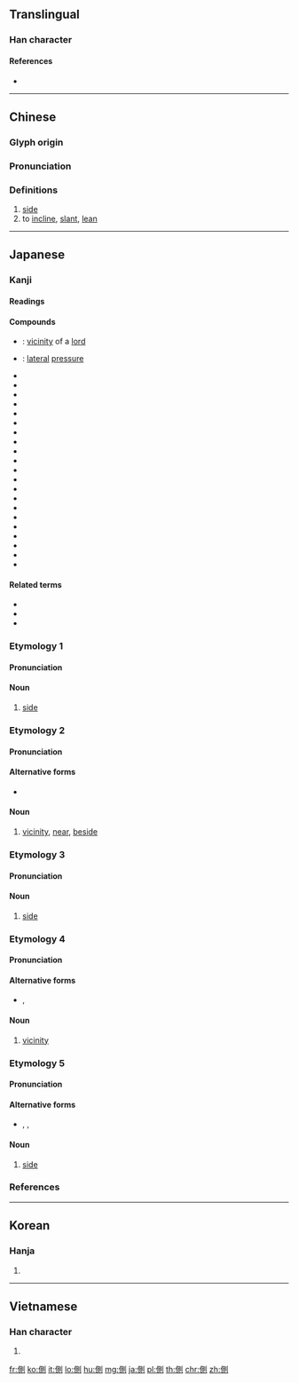 {{also|侧}}
==Translingual==

===Han character===
{{Han char|rn=9|rad=人|as=09|sn=11|four=22200|canj=OBCN|ids=⿰亻則}}

====References====
* {{Han ref|kx=0111.340|dkj=00897|dj=0238.060|hdz=10189.120|uh=5074|ud=20596|bh=B0BC|bd=45244}}

----

==Chinese==
{{zh-forms|s=侧}}

===Glyph origin===
{{Han etym}}

===Pronunciation===
{{zh-pron
|m=cè
|c=zak1
|h=pfs=chet
|mn=chhek
|mc=y
|oc=y
|ma=
|cat=n,v
}}

===Definitions===
{{zh-hanzi}}

# [[side]]
# to [[incline]], [[slant]], [[lean]]

----

==Japanese==

===Kanji===
{{ja-kanji|grade=4|rs=人09}}

====Readings====
{{ja-readings|goon=[[しき]] (shiki)|kanon=[[そく]] (soku)|kun=[[がわ]] (gawa), [[かわ]] (kawa), [[そば]] (soba)}}

====Compounds====
{{der-top|Compounds}}
* {{ja-r|君側|くんそく}}: [[vicinity]] of a [[lord]]
* {{ja-r|側圧|そくあつ}}: [[lateral]] [[pressure]]
* {{ja-r|側鎖|そくさ}}
* {{ja-r|側室|そくしつ}}
* {{ja-r|側射|そくしゃ}}
* {{ja-r|側車|そくしゃ}}
* {{ja-r|側線|そくせん}}
* {{ja-r|側背|そくはい}}
* {{ja-r|側部|そくぶ}}
* {{ja-r|側聞|そくぶん}}
* {{ja-r|側壁|そくへき}}
* {{ja-r|側辺|そくへん}}
* {{ja-r|側面|そくめん}}
* {{ja-r|側路|そくろ}}
* {{ja-r|側火山|そっかざん}}
* {{ja-r|側近|そっきん}}
* {{ja-r|側溝|そっこう}}
* {{ja-r|側根|そっこん}}
* {{ja-r|側頭|そくとう}}
* {{ja-r|側泳|そばえい}}
* {{ja-r|側杖|そばづえ}}
* {{ja-r|側女|そばめ}}
* {{ja-r|側役|そばやく}}
{{der-bottom}}

====Related terms====
* {{ja-r|側か|ほのか}}
* {{ja-r|側む|そばむ}}
* {{ja-r|側仕え|そばづかえ}}

===Etymology 1===
{{ja-kanjitab|がわ|yomi=k}}

====Pronunciation====
{{ja-pron|yomi=k|がわ|acc=0|acc_ref=DJR,NHK}}

====Noun====
{{ja-noun|がわ|hhira=がは}}

# [[side]]

===Etymology 2===
{{ja-kanjitab|そば|yomi=k}}

====Pronunciation====
{{ja-pron|yomi=k|そば|acc=1|acc_ref=DJR,NHK}}

====Alternative forms====
* {{ja-l|傍}}

====Noun====
{{ja-noun|そば}}

# [[vicinity]], [[near]], [[beside]]

===Etymology 3===
{{ja-kanjitab|かわ|yomi=k}}

====Pronunciation====
{{ja-pron|yomi=k|かわ|acc=2|acc_ref=DJR,NHK}}

====Noun====
{{ja-noun|かわ|hhira=かは}}

# [[side]]

===Etymology 4===
{{ja-kanjitab|はた|yomi=irr}}

====Pronunciation====
{{ja-pron|yomi=irr|はた|acc=0|acc_ref=DJR,NHK}}

====Alternative forms====
* {{ja-l|端}}, {{ja-l|傍}}

====Noun====
{{ja-noun|はた}}

# [[vicinity]]

===Etymology 5===
{{ja-kanjitab|かたわら|yomi=irr}}

====Pronunciation====
{{ja-pron|yomi=irr|かたわら|acc=0|acc_ref=DJR,NHK|acc2=4|acc2_ref=NHK}}

====Alternative forms====
* {{ja-l|傍ら}}, {{ja-l|旁}}, {{ja-l|脇}}

====Noun====
{{ja-noun|かたわら|hhira=かたはら}}

# [[side]]

===References===
<references/>

----

==Korean==

===Hanja===
{{ko-hanja|hangeul=측|rv=cheuk|mr=ch'ŭk}}

# {{defn|lang=ko|sort=人09}}

----

==Vietnamese==

===Han character===
{{vi-hantu|[[trắc]], [[trắt]], [[trặc]]|rs=人09}}

# {{defn|lang=vi|sort=人09}}

[[fr:側]]
[[ko:側]]
[[it:側]]
[[lo:側]]
[[hu:側]]
[[mg:側]]
[[ja:側]]
[[pl:側]]
[[th:側]]
[[chr:側]]
[[zh:側]]